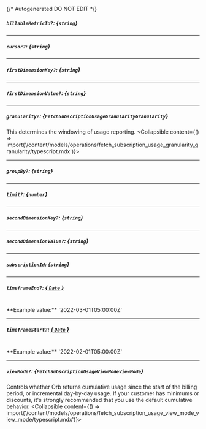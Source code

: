 {/* Autogenerated DO NOT EDIT  */}

##### `billableMetricId?`: *{`string`}*

---
##### `cursor?`: *{`string`}*

---
##### `firstDimensionKey?`: *{`string`}*

---
##### `firstDimensionValue?`: *{`string`}*

---
##### `granularity?`: *{`FetchSubscriptionUsageGranularityGranularity`}*
This determines the windowing of usage reporting.
<Collapsible content={() => import('/content/models/operations/fetch_subscription_usage_granularity_granularity/typescript.mdx')}>
</Collapsible>

---
##### `groupBy?`: *{`string`}*

---
##### `limit?`: *{`number`}*

---
##### `secondDimensionKey?`: *{`string`}*

---
##### `secondDimensionValue?`: *{`string`}*

---
##### `subscriptionId`: *{`string`}*

---
##### `timeframeEnd?`: [*{ `Date` }*](https://developer.mozilla.org/en-US/docs/Web/JavaScript/Reference/Global_Objects/Date)
<br/>
**Example value:** `2022-03-01T05:00:00Z`

---
##### `timeframeStart?`: [*{ `Date` }*](https://developer.mozilla.org/en-US/docs/Web/JavaScript/Reference/Global_Objects/Date)
<br/>
**Example value:** `2022-02-01T05:00:00Z`

---
##### `viewMode?`: *{`FetchSubscriptionUsageViewModeViewMode`}*
Controls whether Orb returns cumulative usage since the start of the billing period, or incremental day-by-day usage. If your customer has minimums or discounts, it's strongly recommended that you use the default cumulative behavior.
<Collapsible content={() => import('/content/models/operations/fetch_subscription_usage_view_mode_view_mode/typescript.mdx')}>
</Collapsible>

